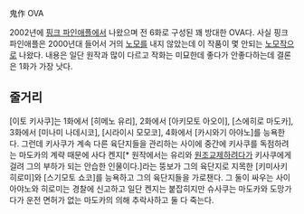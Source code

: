 鬼作 OVA

2002년에 [[핑크 파인애플]]에서 나왔으며 전 6화로 구성된 꽤 방대한 OVA다. 사실 핑크 파인애플은 2000년대 들어서 거의 [[노모]]를 내지 않았는데 이 작품이 몇 안되는 [[노모]]작으로 나왔다. 내용은 일단 원작과 많이 다르고 작화는 미묘한데 좋다가 안좋다하는데 결론은 1화가 가장 낫다.

== 줄거리 ==
[이토 키사쿠]는 1화에서 [히메노 유리], 2화에서 [아키모토 아오이], [스에히로 마도카], 3화에서 [미나미 나데시코], [시라이시 모모코], 4화에서 [카시와기 아야노]를 능욕한다. 그런데 키사쿠가 계속 다른 육단지들을 관리하는 사이에 중간에 키사쿠를 독점하려는 마도카의 계략 때문에 사다 켄지[* 원작에서는 유리와 [[원조교제]]하려다가 키사쿠에게 걸려 그의 부하가 되는 안습한 인물이다.]라는 뚱보가 그의 육단지로 지목한 [키미사키 히로미]와 [스기모토 쇼코]를 능욕하고 그의 육단지들을 가로챈다. 그 둘이 싸우는 사이 아야노와 히로미는 경찰에 신고하고 일단 켄지는 붙잡히지만 슈사쿠는 마도카와 도망가다가 운전 면허가 없는 마도카의 의해 추락사하고 둘 다 죽는다. 
